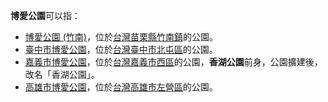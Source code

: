 '''博愛公園'''可以指：
* [[博愛公園_(竹南)|博愛公園 (竹南)]]，位於[[台灣|台灣]][[苗栗縣|苗栗縣]][[竹南鎮|竹南鎮]]的公園。
* [[臺中市博愛公園|臺中市博愛公園]]，位於[[台灣|台灣]][[臺中市|臺中市]][[北屯區|北屯區]]的公園。
* [[嘉義市博愛公園|嘉義市博愛公園]]，位於[[台灣|台灣]][[嘉義市|嘉義市]][[西區_(嘉義市)|西區]]的公園，'''香湖公園'''前身，公園擴建後，改名「香湖公園」。
* [[高雄市博愛公園|高雄市博愛公園]]，位於[[台灣|台灣]][[高雄市|高雄市]][[左營區|左營區]]的公園。

{{disambig|B|cat=四字消歧義}}